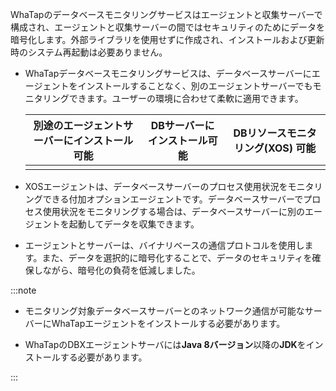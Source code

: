 WhaTapのデータベースモニタリングサービスはエージェントと収集サーバーで構成され、エージェントと収集サーバーの間ではセキュリティのためにデータを暗号化します。外部ライブラリを使用せずに作成され、インストールおよび更新時のシステム再起動は必要ありません。

-   WhaTapデータベースモニタリングサービスは、データベースサーバーにエージェントをインストールすることなく、別のエージェントサーバーでもモニタリングできます。ユーザーの環境に合わせて柔軟に適用できます。

    <div class='db-agent'>

    |                      別途のエージェントサーバーにインストール可能                     |                        DBサーバーにインストール可能                       |           DBリソースモニタリング(XOS) 可能          |
    | :-------------------------------------------------------------: | :----------------------------------------------------------: | :-------------------------------------: |
    | <ImgLang img='dbx-install-agent-on-agent-server.png' desc='' /> | <ImgLang img='dbx-install-agent-on-db-server.png' desc='' /> | <ImgLang img='xos-agent.png' desc='' /> |

    </div>

-   XOSエージェントは、データベースサーバーのプロセス使用状況をモニタリングできる付加オプションエージェントです。データベースサーバーでプロセス使用状況をモニタリングする場合は、データベースサーバーに別のエージェントを起動してデータを収集できます。

-   エージェントとサーバーは、バイナリベースの通信プロトコルを使用します。また、データを選択的に暗号化することで、データのセキュリティを確保しながら、暗号化の負荷を低減しました。

:::note

-   モニタリング対象データベースサーバーとのネットワーク通信が可能なサーバーにWhaTapエージェントをインストールする必要があります。

-   WhaTapのDBXエージェントサーバには**Java 8バージョン**以降の**JDK**をインストールする必要があります。

:::
